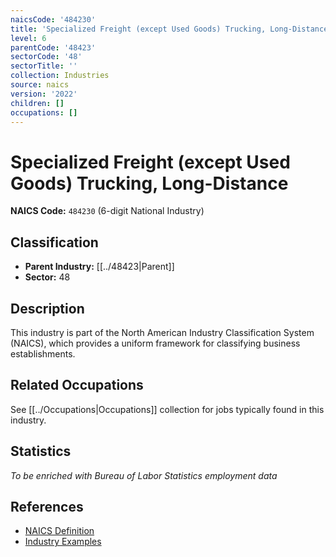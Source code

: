 ```yaml
---
naicsCode: '484230'
title: 'Specialized Freight (except Used Goods) Trucking, Long-Distance'
level: 6
parentCode: '48423'
sectorCode: '48'
sectorTitle: ''
collection: Industries
source: naics
version: '2022'
children: []
occupations: []
---
```

# Specialized Freight (except Used Goods) Trucking, Long-Distance

**NAICS Code:** `484230` (6-digit National Industry)

## Classification

- **Parent Industry:** [[../48423|Parent]]
- **Sector:** 48

## Description

This industry is part of the North American Industry Classification System (NAICS), which provides a uniform framework for classifying business establishments.

## Related Occupations

See [[../Occupations|Occupations]] collection for jobs typically found in this industry.

## Statistics

*To be enriched with Bureau of Labor Statistics employment data*

## References

- [NAICS Definition](https://www.census.gov/naics/)
- [Industry Examples](https://www.census.gov/naics/2022NAICS/)
